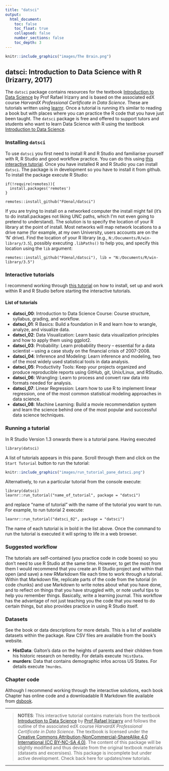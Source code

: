 ```yaml
---
title: "datsci"
output: 
  html_document:
    toc: false
    toc_float: true
    collapsed: false
    number_sections: false
    toc_depth: 3
---
```


<a href="https://fuenal.github.io/dataism/Lectures.html">
```r
knitr::include_graphics("images/The Brain.png")
```
</a>

## datsci: Introduction to Data Science with R (Irizarry, 2017)

The `datsci` package contains resources for the textbook [Introduction to Data Science](https://rafalab.github.io/dsbook/) by Prof Rafael Irizarry and is based on the associated edX course *HarvardX Professional Certificate in Data Science*. These are tutorials written using [learnr](https://rstudio.github.io/learnr/). Once a tutorial is running it's similar to  reading a book but with places where you can practice the R code that you have just been taught. The `datsci` package is free and offered to support tutors and students who want to learn Data Science with R using the textbook [Introduction to Data Science](https://rafalab.github.io/dsbook/).

### Installing `datsci`

To use `datsci` you first need to install R and R Studio and familiarise yourself with R, R Studio and good workflow practice. You can do this using [this interactive tutorial](https://rafalab.github.io/dsbook/getting-started.html). Once you have installed R and R Studio you can install `datsci`. The package is in development so you have to install it from github. To install the package execute R Studio:

```
if(!require(remotes)){
  install.packages('remotes')
}

remotes::install_github("FUenal/datsci")
```

If you are trying to install on a networked computer the install might fail (it's to do install.packages not liking UNC paths, which I'm not even going to pretend to understand). The solution is to specify the location of your R library at the point of install. Most networks will map network locations to a drive name (for example, at my own University, users accounts are on the 'N' drive). Find the location of your R library (e.g., `N:/Documents/R/win-library/3.5`), possibly executing `.libPaths()` to help you, and specify this location using the `lib` argument:

```
remotes::install_github("FUenal/datsci"), lib = "N:/Documents/R/win-library/3.5")
```

### Interactive tutorials

I recommend working through [this tutorial](https://rafalab.github.io/dsbook/getting-started.html) on how to install, set up and work within R and R Studio before starting the interactive tutorials.

#### List of tutorials

* **datsci_00**: Introduction to Data Science Course: Course structure, syllabus, grading, and workflow.
* **datsci_01**: R Basics: Build a foundation in R and learn how to wrangle, analyze, and visualize data.
* **datsci_02**: Data Visualization: Learn basic data visualization principles and how to apply them using ggplot2.
* **datsci_03**: Probability: Learn probability theory -- essential for a data scientist -- using a case study on the financial crisis of 2007-2008.
* **datsci_04**: Inference and Modeling: Learn inference and modeling, two of the most widely used statistical tools in data analysis.
* **datsci_05**: Productivity Tools: Keep your projects organized and produce reproducible reports using GitHub, git, Unix/Linux, and RStudio.
* **datsci_06**: Wrangling: Learn to process and convert raw data into formats needed for analysis.
* **datsci_07**: Linear Regression: Learn how to use R to implement linear regression, one of the most common statistical modeling approaches in data science.
* **datsci_08**: Machine Learning: Build a movie recommendation system and learn the science behind one of the most popular and successful data science techniques.


### Running a tutorial

In R Studio Version 1.3 onwards there is a tutorial pane. Having executed

```
library(datsci)
```

A list of tutorials appears in this pane. Scroll through them and click on the `Start Tutorial` button to run the tutorial:

<a href="https://fuenal.github.io/dataism/Lectures.html">
```r
knitr::include_graphics("images/run_tutorial_pane_datsci.png")
```
</a>

Alternatively, to run a particular tutorial from the console execute:

```
library(datsci)
learnr::run_tutorial("name_of_tutorial", package = "datsci")
```

and replace "name of tutorial" with the name of the tutorial you want to run. For example, to run tutorial 2 execute:

```
learnr::run_tutorial("datsci_02", package = "datsci")
```

The name of each tutorial is in bold in the list above. Once the command to run the tutorial is executed it will spring to life in a web browser.

### Suggested workflow

The tutorials are self-contained (you practice code in code boxes) so you don't need to use R Studio at the same time. However, to get the most from them I would recommend that you create an R Studio project and within that open (and save) a new RMarkdown file each time to work through a tutorial. Within that Markdown file, replicate parts of the code from the tutorial (in code chunks) and use Markdown to write notes about what you have done, and to reflect on things that you have struggled with, or note useful tips to help you remember things. Basically, write a learning journal. This workflow has the advantage of not just teaching you the code that you need to do certain things, but also provides practice in using R Studio itself.

### Datasets

See the book or data descriptions for more details. This is a list of available datasets within the package. Raw CSV files are available from the book's website.

* **HistData**: Galton’s data on the heights of parents and their children from his historic research on heredity. For details execute `?HistData`.
* **murders**: Data that contains demographic infos across US States. For details execute `?murdes`.

### Chapter code

Although I recommend working through the interactive solutions, each book Chapter has online code and a downloadable R Markdown file available from [dsbook](https://github.com/datasciencelabs).

***
> **NOTES**: This interactive tutorial contains materials from the textbook [Introduction to Data Science](https://rafalab.github.io/dsbook/) by [Prof Rafael Irizarry](http://rafalab.github.io/) and follows the outline of the associated edX course *HarvardX Professional Certificate in Data Science*. The textbook is licensed under the [Creative Commons Attribution-NonCommercial-ShareAlike 4.0 International (CC BY-NC-SA 4.0)](https://creativecommons.org/licenses/by-nc-sa/4.0/). The content of this package will be slightly modified and thus deviate from the original textbook materials (datasets and excersises).
This package is incomplete but under active development. Check back here for updates/new tutorials. 

***

